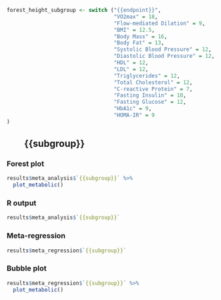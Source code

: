 ```r
forest_height_subgroup <- switch ("{{endpoint}}",
                                  "VO2max" = 18,
                                  "Flow-mediated Dilation" = 9,
                                  "BMI" = 12.5,
                                  "Body Mass" = 16,
                                  "Body Fat" = 13,
                                  "Systolic Blood Pressure" = 12,
                                  "Diastolic Blood Pressure" = 12,
                                  "HDL" = 12,
                                  "LDL" = 12,
                                  "Triglycerides" = 12,
                                  "Total Cholesterol" = 12,
                                  "C-reactive Protein" = 7,
                                  "Fasting Insulin" = 10,
                                  "Fasting Glucose" = 12,
                                  "HbA1c" = 9,
                                  "HOMA-IR" = 9
)
```


## &nbsp;&nbsp;&nbsp;&nbsp;&nbsp;&nbsp;&nbsp;&nbsp;{{subgroup}} {.tabset}

### Forest plot

```r
results$meta_analysis$`{{subgroup}}` %>% 
  plot_metabolic()
```

### R output

```r
results$meta_analysis$`{{subgroup}}`
```

### Meta-regression

```r
results$meta_regression$`{{subgroup}}`
```

### Bubble plot

```r
results$meta_regression$`{{subgroup}}` %>% 
  plot_metabolic()
```

